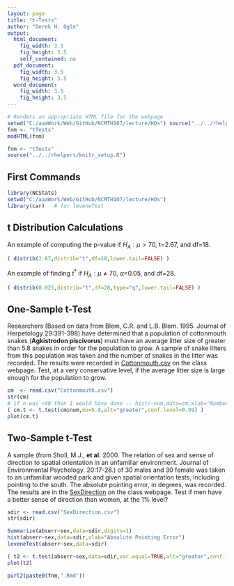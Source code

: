 ```yaml
---
layout: page
title: "t-Tests"
author: "Derek H. Ogle"
output:
  html_document:
    fig_width: 3.5
    fig_height: 3.5
    self_contained: no
  pdf_document:
    fig_width: 3.5
    fig_height: 3.5
  word_document:
    fig_width: 3.5
    fig_height: 3.5
---
```


```r
# Renders an appropriate HTML file for the webpage
setwd("C:/aaaWork/Web/GitHub/NCMTH107/lecture/HOs") source("../../rhelpers/rhelpers.R")
fnm <- "tTests"
modHTML(fnm)
```

```r
fnm <- "tTests"
source("../../rhelpers/knitr_setup.R")
```

## First Commands
```r
library(NCStats)
setwd("C:/aaaWork/Web/GitHub/NCMTH107/lecture/HOs")
library(car)   # for leveneTest
```

## t Distribution Calculations
An example of computing the p-value if $H_{A}:\mu>70$, t=2.67, and df=18.
```r
( distrib(2.67,distrib="t",df=18,lower.tail=FALSE) )
```

An example of finding $t^{*}$ if $H_{A}:\mu\neq70$, $\alpha$=0.05, and df=28.
```r
( distrib(0.025,distrib="t",df=28,type="q",lower.tail=FALSE) )
```

## One-Sample t-Test
Researchers (Based on data from Blem, C.R. and L.B. Blem. 1995. Journal of Herpetology 29:391-398) have determined that a population of cottonmouth snakes (**Agkistrodon piscivorus**) must have an average litter size of greater than 5.8 snakes in order for the population to grow.  A sample of snake litters from this population was taken and the number of snakes in the litter was recorded.  The results were recorded in [Cottonmouth.csv](https://github.com/droglenc/NCData/blob/master/Cottonmouth.csv) on the class webpage.  Test, at a very conservative level, if the average litter size is large enough for the population to grow.
```r
cm  <- read.csv("Cottonmouth.csv")
str(cm)
# if n was <40 then I would have done -- hist(~num,data=cm,xlab="Number in Litter")
( cm.t <- t.test(cm$num,mu=5.8,alt="greater",conf.level=0.99) )
plot(cm.t)
```

## Two-Sample t-Test
A sample (from Sholl, M.J., **et al.**  2000.  The relation of sex and sense of direction to spatial orientation in an unfamiliar environment.  Journal of Environmental Psychology.  20:17-28.) of 30 males and 30 female was taken to an unfamiliar wooded park and given spatial orientation tests, including pointing to the south.  The absolute pointing error, in degrees, was recorded.  The results are in the [SexDirection](https://github.com/droglenc/NCData/blob/master/SexDirection.csv) on the class webpage. Test if men have a better sense of direction than women, at the 1% level?
```r
sdir <- read.csv("SexDirection.csv")
str(sdir)
```

```r
Summarize(abserr~sex,data=sdir,digits=1)
hist(abserr~sex,data=sdir,xlab="Absolute Pointing Error")
leveneTest(abserr~sex,data=sdir)
```

```r
( t2 <- t.test(abserr~sex,data=sdir,var.equal=TRUE,alt="greater",conf.level=0.99) )
plot(t2)
```

```r
purl2(paste0(fnm,".Rmd"))
```
